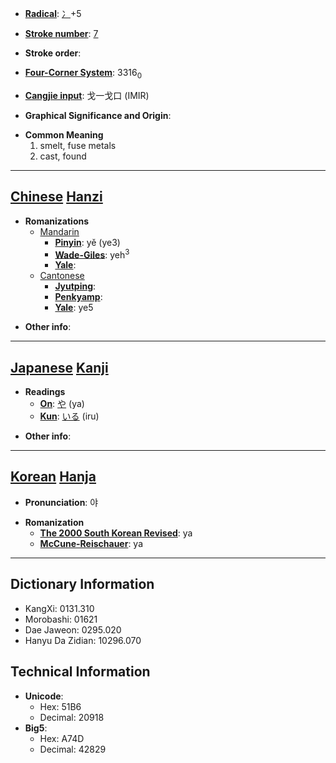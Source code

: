 * '''[[Wiktionary:Chinese radical index| Radical]]''': [[Wiktionary:Chinese radical index 冫|冫]]+5

* '''[[Wiktionary:Chinese total strokes index|Stroke number]]''': [[Wiktionary:Chinese total strokes index 7|7]]

* '''Stroke order''': 

* '''[[Wiktionary:Chinese four corner index|Four-Corner System]]''': 3316<sub>0</sub>

* '''[[Wiktionary:Chinese Cangjie index|Cangjie input]]''': 戈一戈口 (IMIR)

* '''Graphical Significance and Origin''': 

* '''Common Meaning'''
*#smelt, fuse metals
*# cast, found


----

== [[Chinese]] [[Hanzi]] ==

* '''Romanizations'''
** [[Mandarin]]
*** '''[[Pinyin]]''': yě (ye3)
*** '''[[Wade-Giles]]''': yeh<sup>3</sup>
*** '''[[Yale]]''': 
**[[Cantonese]]
***'''[[Jyutping]]''':
***'''[[Penkyamp]]''': 
***'''[[Yale]]''': ye5

* '''Other info''': 

----

== [[Japanese]] [[Kanji]] ==

* '''Readings'''
** '''[[On]]''': [[や]] (ya)
** '''[[Kun]]''': [[いる]] (iru)

* '''Other info''':  

----

== [[Korean]] [[Hanja]] ==

* '''Pronunciation''': 야

* '''Romanization'''
** '''[[The 2000 South Korean Revised Romanization|The 2000 South Korean Revised]]''': ya
** '''[[McCune-Reischauer]]''': ya

----

== Dictionary Information ==

* KangXi: 0131.310
* Morobashi: 01621
* Dae Jaweon: 0295.020
* Hanyu Da Zidian: 10296.070

== Technical Information ==

* '''Unicode''':
** Hex: 51B6
** Decimal: 20918
* '''Big5''':
** Hex: A74D
** Decimal: 42829